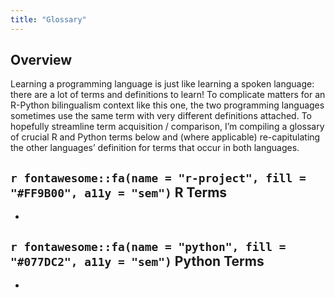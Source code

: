 ```yaml
---
title: "Glossary"
---
```


## Overview

Learning a programming language is just like learning a spoken language: there are a lot of terms and definitions to learn! To complicate matters for an R-Python bilingualism context like this one, the two programming languages sometimes use the same term with very different definitions attached. To hopefully streamline term acquisition / comparison, I'm compiling a glossary of crucial R and Python terms below and (where applicable) re-capitulating the other languages' definition for terms that occur in both languages.

## `r fontawesome::fa(name = "r-project", fill = "#FF9B00", a11y = "sem")` R Terms

- 

## `r fontawesome::fa(name = "python", fill = "#077DC2", a11y = "sem")` Python Terms


- 

